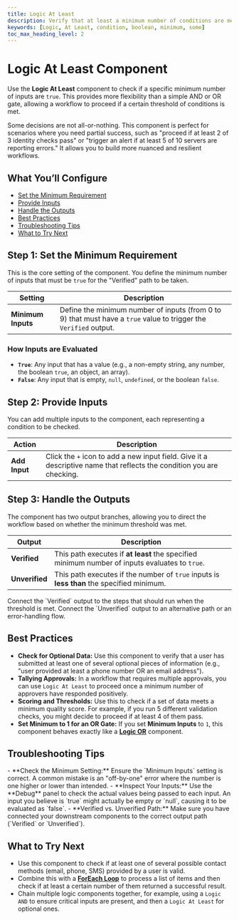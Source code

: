 ```yaml
---
title: Logic At Least
description: Verify that at least a minimum number of conditions are met before proceeding in a workflow.
keywords: [Logic, At Least, condition, boolean, minimum, some]
toc_max_heading_level: 2
---
```


# Logic At Least Component

Use the **Logic At Least** component to check if a specific minimum number of inputs are `true`. This provides more flexibility than a simple AND or OR gate, allowing a workflow to proceed if a certain threshold of conditions is met.

<InfoCallout title="Why this matters">
Some decisions are not all-or-nothing. This component is perfect for scenarios where you need partial success, such as "proceed if at least 2 of 3 identity checks pass" or "trigger an alert if at least 5 of 10 servers are reporting errors." It allows you to build more nuanced and resilient workflows.
</InfoCallout>

<Spacer size="md" />

## What You’ll Configure

- [Set the Minimum Requirement](#step-1-set-the-minimum-requirement)
- [Provide Inputs](#step-2-provide-inputs)
- [Handle the Outputs](#step-3-handle-the-outputs)
- [Best Practices](#best-practices)
- [Troubleshooting Tips](#troubleshooting-tips)
- [What to Try Next](#what-to-try-next)

<Spacer size="md" />

## Step 1: Set the Minimum Requirement

This is the core setting of the component. You define the minimum number of inputs that must be `true` for the "Verified" path to be taken.

| Setting          | Description                                                                                             |
|------------------|---------------------------------------------------------------------------------------------------------|
| **Minimum Inputs** | Define the minimum number of inputs (from 0 to 9) that must have a `true` value to trigger the `Verified` output. |

### How Inputs are Evaluated
- **`True`**: Any input that has a value (e.g., a non-empty string, any number, the boolean `true`, an object, an array).
- **`False`**: Any input that is empty, `null`, `undefined`, or the boolean `false`.

<Spacer size="md" />

## Step 2: Provide Inputs

You can add multiple inputs to the component, each representing a condition to be checked.

| Action      | Description                                                                 |
|-------------|-----------------------------------------------------------------------------|
| **Add Input** | Click the `+` icon to add a new input field. Give it a descriptive name that reflects the condition you are checking. |

<Spacer size="md" />

## Step 3: Handle the Outputs

The component has two output branches, allowing you to direct the workflow based on whether the minimum threshold was met.

| Output       | Description                                                                                             |
|--------------|---------------------------------------------------------------------------------------------------------|
| **Verified** | This path executes if **at least** the specified minimum number of inputs evaluates to `true`.         |
| **Unverified** | This path executes if the number of `true` inputs is **less than** the specified minimum.              |

<TipCallout title="Branching Your Workflow">
Connect the `Verified` output to the steps that should run when the threshold is met. Connect the `Unverified` output to an alternative path or an error-handling flow.
</TipCallout>

<Spacer size="md" />

## Best Practices

- **Check for Optional Data:** Use this component to verify that a user has submitted at least one of several optional pieces of information (e.g., "user provided at least a phone number OR an email address").
- **Tallying Approvals:** In a workflow that requires multiple approvals, you can use `Logic At Least` to proceed once a minimum number of approvers have responded positively.
- **Scoring and Thresholds:** Use this to check if a set of data meets a minimum quality score. For example, if you run 5 different validation checks, you might decide to proceed if at least 4 of them pass.
- **Set Minimum to 1 for an OR Gate:** If you set **Minimum Inputs** to `1`, this component behaves exactly like a **[Logic OR](./logical-or)** component.

<Spacer size="md" />

## Troubleshooting Tips

<InfoCallout title="If your logic isn't branching as expected...">
- **Check the Minimum Setting:** Ensure the `Minimum Inputs` setting is correct. A common mistake is an "off-by-one" error where the number is one higher or lower than intended.
- **Inspect Your Inputs:** Use the **Debug** panel to check the actual values being passed to each input. An input you believe is `true` might actually be empty or `null`, causing it to be evaluated as `false`.
- **Verified vs. Unverified Path:** Make sure you have connected your downstream components to the correct output path (`Verified` or `Unverified`).
</InfoCallout>

<Spacer size="md" />

## What to Try Next

- Use this component to check if at least one of several possible contact methods (email, phone, SMS) provided by a user is valid.
- Combine this with a **[ForEach Loop](../advanced/for-each)** to process a list of items and then check if at least a certain number of them returned a successful result.
- Chain multiple logic components together, for example, using a `Logic AND` to ensure critical inputs are present, and then a `Logic At Least` for optional ones.

